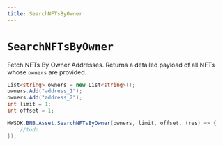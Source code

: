 ```yaml
---
title: SearchNFTsByOwner
---
```


# `SearchNFTsByOwner`

Fetch NFTs By Owner Addresses. Returns a detailed payload of all NFTs whose `owners`
are provided.

```csharp
List<string> owners = new List<string>();
owners.Add("address_1");
owners.Add("address_2");
int limit = 1;
int offset = 1;

MWSDK.BNB.Asset.SearchNFTsByOwner(owners, limit, offset, (res) => {
    //todo
});
```
